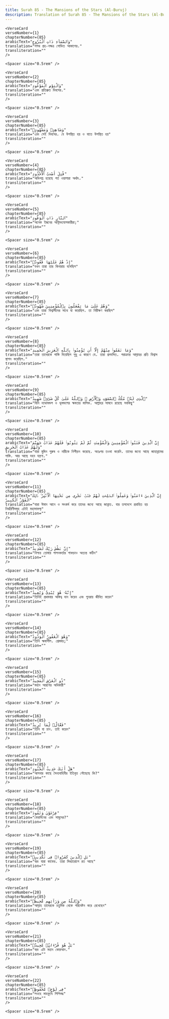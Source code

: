 ```yaml
---
title: Surah 85 - The Mansions of the Stars (Al-Buruj)  
description: Translation of Surah 85 - The Mansions of the Stars (Al-Buruj) in Bangla
---
```







    <VerseCard 
    verseNumber={1}
    chapterNumber={85}
    arabicText="وَٱلسَّمَآءِ ذَاتِ ٱلْبُرُوجِ"
    translation="শপথ গ্রহ-নক্ষত্র শোভিত আকাশের،"
    transliteration=""
    />

    <Spacer size="0.5rem" />
                
    <VerseCard 
    verseNumber={2}
    chapterNumber={85}
    arabicText="وَٱلْيَوْمِ ٱلْمَوْعُودِ"
    translation="এবং প্রতিশ্রুত দিবসের،"
    transliteration=""
    />

    <Spacer size="0.5rem" />
                
    <VerseCard 
    verseNumber={3}
    chapterNumber={85}
    arabicText="وَشَاهِدٍۢ وَمَشْهُودٍۢ"
    translation="এবং সেই দিবসের، যে উপস্থিত হয় ও যাতে উপস্থিত হয়"
    transliteration=""
    />

    <Spacer size="0.5rem" />
                
    <VerseCard 
    verseNumber={4}
    chapterNumber={85}
    arabicText="قُتِلَ أَصْحَٰبُ ٱلْأُخْدُودِ"
    translation="অভিশপ্ত হয়েছে গর্ত ওয়ালারা অর্থাৎ،"
    transliteration=""
    />

    <Spacer size="0.5rem" />
                
    <VerseCard 
    verseNumber={5}
    chapterNumber={85}
    arabicText="ٱلنَّارِ ذَاتِ ٱلْوَقُودِ"
    translation="অনেক ইন্ধনের অগ্নিসংযোগকারীরা;"
    transliteration=""
    />

    <Spacer size="0.5rem" />
                
    <VerseCard 
    verseNumber={6}
    chapterNumber={85}
    arabicText="إِذْ هُمْ عَلَيْهَا قُعُودٌۭ"
    translation="যখন তারা তার কিনারায় বসেছিল"
    transliteration=""
    />

    <Spacer size="0.5rem" />
                
    <VerseCard 
    verseNumber={7}
    chapterNumber={85}
    arabicText="وَهُمْ عَلَىٰ مَا يَفْعَلُونَ بِٱلْمُؤْمِنِينَ شُهُودٌۭ"
    translation="এবং তারা বিশ্বাসীদের সাথে যা করেছিল، তা নিরীক্ষণ করছিল"
    transliteration=""
    />

    <Spacer size="0.5rem" />
                
    <VerseCard 
    verseNumber={8}
    chapterNumber={85}
    arabicText="وَمَا نَقَمُوا۟ مِنْهُمْ إِلَّآ أَن يُؤْمِنُوا۟ بِٱللَّهِ ٱلْعَزِيزِ ٱلْحَمِيدِ"
    translation="তারা তাদেরকে শাস্তি দিয়েছিল শুধু এ কারণে যে، তারা প্রশংসিত، পরাক্রান্ত আল্লাহর প্রতি বিশ্বাস স্থাপন করেছিল،"
    transliteration=""
    />

    <Spacer size="0.5rem" />
                
    <VerseCard 
    verseNumber={9}
    chapterNumber={85}
    arabicText="ٱلَّذِى لَهُۥ مُلْكُ ٱلسَّمَٰوَٰتِ وَٱلْأَرْضِ ۚ وَٱللَّهُ عَلَىٰ كُلِّ شَىْءٍۢ شَهِيدٌ"
    translation="যিনি নভোমন্ডল ও ভূমন্ডলের ক্ষমতার মালিক، আল্লাহর সামনে রয়েছে সবকিছু"
    transliteration=""
    />

    <Spacer size="0.5rem" />
                
    <VerseCard 
    verseNumber={10}
    chapterNumber={85}
    arabicText="إِنَّ ٱلَّذِينَ فَتَنُوا۟ ٱلْمُؤْمِنِينَ وَٱلْمُؤْمِنَٰتِ ثُمَّ لَمْ يَتُوبُوا۟ فَلَهُمْ عَذَابُ جَهَنَّمَ وَلَهُمْ عَذَابُ ٱلْحَرِيقِ"
    translation="যারা মুমিন পুরুষ ও নারীকে নিপীড়ন করেছে، অতঃপর তওবা করেনি، তাদের জন্যে আছে জাহান্নামের শাস্তি، আর আছে দহন যন্ত্রণা،"
    transliteration=""
    />

    <Spacer size="0.5rem" />
                
    <VerseCard 
    verseNumber={11}
    chapterNumber={85}
    arabicText="إِنَّ ٱلَّذِينَ ءَامَنُوا۟ وَعَمِلُوا۟ ٱلصَّٰلِحَٰتِ لَهُمْ جَنَّٰتٌۭ تَجْرِى مِن تَحْتِهَا ٱلْأَنْهَٰرُ ۚ ذَٰلِكَ ٱلْفَوْزُ ٱلْكَبِيرُ"
    translation="যারা ঈমান আনে ও সৎকর্ম করে তাদের জন্যে আছে জান্নাত، যার তলদেশে প্রবাহিত হয় নির্ঝরিণীসমূহ এটাই মহাসাফল্য"
    transliteration=""
    />

    <Spacer size="0.5rem" />
                
    <VerseCard 
    verseNumber={12}
    chapterNumber={85}
    arabicText="إِنَّ بَطْشَ رَبِّكَ لَشَدِيدٌ"
    translation="নিশ্চয় তোমার পালনকর্তার পাকড়াও অত্যন্ত কঠিন"
    transliteration=""
    />

    <Spacer size="0.5rem" />
                
    <VerseCard 
    verseNumber={13}
    chapterNumber={85}
    arabicText="إِنَّهُۥ هُوَ يُبْدِئُ وَيُعِيدُ"
    translation="তিনিই প্রথমবার অস্তিত্ব দান করেন এবং পুনরায় জীবিত করেন"
    transliteration=""
    />

    <Spacer size="0.5rem" />
                
    <VerseCard 
    verseNumber={14}
    chapterNumber={85}
    arabicText="وَهُوَ ٱلْغَفُورُ ٱلْوَدُودُ"
    translation="তিনি ক্ষমাশীল، প্রেমময়;"
    transliteration=""
    />

    <Spacer size="0.5rem" />
                
    <VerseCard 
    verseNumber={15}
    chapterNumber={85}
    arabicText="ذُو ٱلْعَرْشِ ٱلْمَجِيدُ"
    translation="মহান আরশের অধিকারী"
    transliteration=""
    />

    <Spacer size="0.5rem" />
                
    <VerseCard 
    verseNumber={16}
    chapterNumber={85}
    arabicText="فَعَّالٌۭ لِّمَا يُرِيدُ"
    translation="তিনি যা চান، তাই করেন"
    transliteration=""
    />

    <Spacer size="0.5rem" />
                
    <VerseCard 
    verseNumber={17}
    chapterNumber={85}
    arabicText="هَلْ أَتَىٰكَ حَدِيثُ ٱلْجُنُودِ"
    translation="আপনার কাছে সৈন্যবাহিনীর ইতিবৃত্ত পৌছেছে কি?"
    transliteration=""
    />

    <Spacer size="0.5rem" />
                
    <VerseCard 
    verseNumber={18}
    chapterNumber={85}
    arabicText="فِرْعَوْنَ وَثَمُودَ"
    translation="ফেরাউনের এবং সামুদের?"
    transliteration=""
    />

    <Spacer size="0.5rem" />
                
    <VerseCard 
    verseNumber={19}
    chapterNumber={85}
    arabicText="بَلِ ٱلَّذِينَ كَفَرُوا۟ فِى تَكْذِيبٍۢ"
    translation="বরং যারা কাফের، তারা মিথ্যারোপে রত আছে"
    transliteration=""
    />

    <Spacer size="0.5rem" />
                
    <VerseCard 
    verseNumber={20}
    chapterNumber={85}
    arabicText="وَٱللَّهُ مِن وَرَآئِهِم مُّحِيطٌۢ"
    translation="আল্লাহ তাদেরকে চতুর্দিক থেকে পরিবেষ্টন করে রেখেছেন"
    transliteration=""
    />

    <Spacer size="0.5rem" />
                
    <VerseCard 
    verseNumber={21}
    chapterNumber={85}
    arabicText="بَلْ هُوَ قُرْءَانٌۭ مَّجِيدٌۭ"
    translation="বরং এটা মহান কোরআন،"
    transliteration=""
    />

    <Spacer size="0.5rem" />
                
    <VerseCard 
    verseNumber={22}
    chapterNumber={85}
    arabicText="فِى لَوْحٍۢ مَّحْفُوظٍۭ"
    translation="লওহে মাহফুযে লিপিবদ্ধ"
    transliteration=""
    />

    <Spacer size="0.5rem" />
                